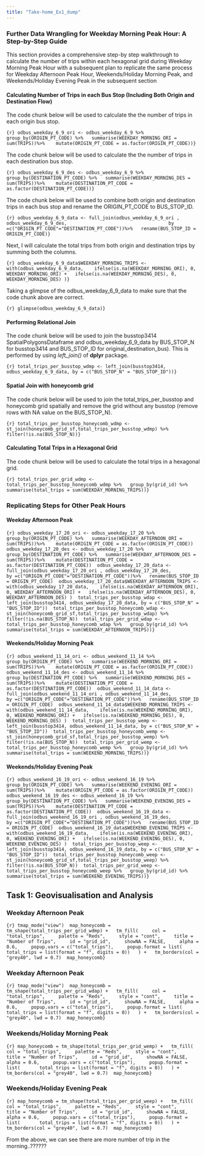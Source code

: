 ```yaml
---
title: "Take-home_Ex1_dump"
---
```


### Further Data Wrangling for Weekday Morning Peak Hour: A Step-by-Step Guide

This section provides a comprehensive step-by step walkthrough to calculate the number of trips within each hexagonal grid during Weekday Morning Peak Hour with a subsequent plan to replicate the same process for Weekday Afternoon Peak Hour, Weekends/Holiday Morning Peak, and Weekends/Holiday Evening Peak in the subsequent section

#### Calculating Number of Trips in each Bus Stop (Including Both Origin and Destination Flow) 

The code chunk below will be used to calculate the the number of trips in each origin bus stop.

```{r} odbus_weekday_6_9_ori <- odbus_weekday_6_9 %>%   group_by(ORIGIN_PT_CODE) %>%   summarise(WEEKDAY_MORNING_ORI = sum(TRIPS))%>%    mutate(ORIGIN_PT_CODE = as.factor(ORIGIN_PT_CODE))}
```

The code chunk below will be used to calculate the the number of trips in each destination bus stop.

```{r} odbus_weekday_6_9_des <- odbus_weekday_6_9 %>%   group_by(DESTINATION_PT_CODE) %>%   summarise(WEEKDAY_MORNING_DES = sum(TRIPS))%>%    mutate(DESTINATION_PT_CODE = as.factor(DESTINATION_PT_CODE))}
```

The code chunk below will be used to combine both origin and destination trips in each bus stop and rename the ORIGIN_PT_CODE to BUS_STOP_ID.

```{r} odbus_weekday_6_9_data <- full_join(odbus_weekday_6_9_ori , odbus_weekday_6_9_des,                                     by =c("ORIGIN_PT_CODE"="DESTINATION_PT_CODE"))%>%   rename(BUS_STOP_ID = ORIGIN_PT_CODE)}
```

Next, I will calculate the total trips from both origin and destination trips by summing both the columns.

```{r} odbus_weekday_6_9_data$WEEKDAY_MORNING_TRIPS <- with(odbus_weekday_6_9_data,    ifelse(is.na(WEEKDAY_MORNING_ORI), 0, WEEKDAY_MORNING_ORI) +   ifelse(is.na(WEEKDAY_MORNING_DES), 0, WEEKDAY_MORNING_DES) )}
```

Taking a glimpse of the odbus_weekday_6_9_data to make sure that the code chunk above are correct.

```{r} glimpse(odbus_weekday_6_9_data)}
```

#### Performing Relational Join

The code chunk below will be used to join the busstop3414 SpatialPolygonsDataframe and odbus_weekday_6_9_data by BUS_STOP_N for busstop3414 and BUS_STOP_ID for original_destination_bus). This is performed by using *left_join()* of **dplyr** package.

```{r} total_trips_per_busstop_wdmp <- left_join(busstop3414, odbus_weekday_6_9_data, by = c("BUS_STOP_N" = "BUS_STOP_ID"))}
```

#### Spatial Join with honeycomb grid

The code chunk below will be used to join the total_trips_per_busstop and honeycomb grid spatially and remove the grid without any busstop (remove rows with NA value on the BUS_STOP_N).

```{r} total_trips_per_busstop_honeycomb_wdmp <- st_join(honeycomb_grid_sf,total_trips_per_busstop_wdmp) %>%   filter(!is.na(BUS_STOP_N))}
```

#### Calculating Total Trips in a Hexagonal Grid

The code chunk below will be used to calculate the total trips in a hexagonal grid.

```{r} total_trips_per_grid_wdmp <- total_trips_per_busstop_honeycomb_wdmp %>%   group_by(grid_id) %>%   summarise(total_trips = sum(WEEKDAY_MORNING_TRIPS))}
```

### Replicating Steps for Other Peak Hours

#### Weekday Afternoon Peak

```{r} odbus_weekday_17_20_ori <- odbus_weekday_17_20 %>%   group_by(ORIGIN_PT_CODE) %>%   summarise(WEEKDAY_AFTERNOON_ORI = sum(TRIPS))%>%    mutate(ORIGIN_PT_CODE = as.factor(ORIGIN_PT_CODE))  odbus_weekday_17_20_des <- odbus_weekday_17_20 %>%   group_by(DESTINATION_PT_CODE) %>%   summarise(WEEKDAY_AFTERNOON_DES = sum(TRIPS))%>%    mutate(DESTINATION_PT_CODE = as.factor(DESTINATION_PT_CODE))  odbus_weekday_17_20_data <- full_join(odbus_weekday_17_20_ori , odbus_weekday_17_20_des,                                     by =c("ORIGIN_PT_CODE"="DESTINATION_PT_CODE"))%>%   rename(BUS_STOP_ID = ORIGIN_PT_CODE)  odbus_weekday_17_20_data$WEEKDAY_AFTERNOON_TRIPS <- with(odbus_weekday_17_20_data,    ifelse(is.na(WEEKDAY_AFTERNOON_ORI), 0, WEEKDAY_AFTERNOON_ORI) +   ifelse(is.na(WEEKDAY_AFTERNOON_DES), 0, WEEKDAY_AFTERNOON_DES) )  total_trips_per_busstop_wdap <- left_join(busstop3414, odbus_weekday_17_20_data, by = c("BUS_STOP_N" = "BUS_STOP_ID"))  total_trips_per_busstop_honeycomb_wdap <- st_join(honeycomb_grid_sf,total_trips_per_busstop_wdap) %>%   filter(!is.na(BUS_STOP_N))  total_trips_per_grid_wdap <- total_trips_per_busstop_honeycomb_wdap %>%   group_by(grid_id) %>%   summarise(total_trips = sum(WEEKDAY_AFTERNOON_TRIPS))}
```

#### Weekends/Holiday Morning Peak

```{r} odbus_weekend_11_14_ori <- odbus_weekend_11_14 %>%   group_by(ORIGIN_PT_CODE) %>%   summarise(WEEKEND_MORNING_ORI = sum(TRIPS))%>%    mutate(ORIGIN_PT_CODE = as.factor(ORIGIN_PT_CODE))  odbus_weekend_11_14_des <- odbus_weekend_11_14 %>%   group_by(DESTINATION_PT_CODE) %>%   summarise(WEEKEND_MORNING_DES = sum(TRIPS))%>%    mutate(DESTINATION_PT_CODE = as.factor(DESTINATION_PT_CODE))  odbus_weekend_11_14_data <- full_join(odbus_weekend_11_14_ori , odbus_weekend_11_14_des,                                     by =c("ORIGIN_PT_CODE"="DESTINATION_PT_CODE"))%>%   rename(BUS_STOP_ID = ORIGIN_PT_CODE)  odbus_weekend_11_14_data$WEEKEND_MORNING_TRIPS <- with(odbus_weekend_11_14_data,    ifelse(is.na(WEEKEND_MORNING_ORI), 0, WEEKEND_MORNING_ORI) +   ifelse(is.na(WEEKEND_MORNING_DES), 0, WEEKEND_MORNING_DES) )  total_trips_per_busstop_wemp <- left_join(busstop3414, odbus_weekend_11_14_data, by = c("BUS_STOP_N" = "BUS_STOP_ID"))  total_trips_per_busstop_honeycomb_wemp <- st_join(honeycomb_grid_sf,total_trips_per_busstop_wemp) %>%   filter(!is.na(BUS_STOP_N))  total_trips_per_grid_wemp <- total_trips_per_busstop_honeycomb_wemp %>%   group_by(grid_id) %>%   summarise(total_trips = sum(WEEKEND_MORNING_TRIPS))}
```

#### Weekends/Holiday Evening Peak

```{r} odbus_weekend_16_19_ori <- odbus_weekend_16_19 %>%   group_by(ORIGIN_PT_CODE) %>%   summarise(WEEKEND_EVENING_ORI = sum(TRIPS))%>%    mutate(ORIGIN_PT_CODE = as.factor(ORIGIN_PT_CODE))  odbus_weekend_16_19_des <- odbus_weekend_16_19 %>%   group_by(DESTINATION_PT_CODE) %>%   summarise(WEEKEND_EVENING_DES = sum(TRIPS))%>%    mutate(DESTINATION_PT_CODE = as.factor(DESTINATION_PT_CODE))  odbus_weekend_16_19_data <- full_join(odbus_weekend_16_19_ori , odbus_weekend_16_19_des,                                     by =c("ORIGIN_PT_CODE"="DESTINATION_PT_CODE"))%>%   rename(BUS_STOP_ID = ORIGIN_PT_CODE)  odbus_weekend_16_19_data$WEEKEND_EVENING_TRIPS <- with(odbus_weekend_16_19_data,    ifelse(is.na(WEEKEND_EVENING_ORI), 0, WEEKEND_EVENING_ORI) +   ifelse(is.na(WEEKEND_EVENING_DES), 0, WEEKEND_EVENING_DES) )  total_trips_per_busstop_weep <- left_join(busstop3414, odbus_weekend_16_19_data, by = c("BUS_STOP_N" = "BUS_STOP_ID"))  total_trips_per_busstop_honeycomb_weep <- st_join(honeycomb_grid_sf,total_trips_per_busstop_weep) %>%   filter(!is.na(BUS_STOP_N))  total_trips_per_grid_weep <- total_trips_per_busstop_honeycomb_weep %>%   group_by(grid_id) %>%   summarise(total_trips = sum(WEEKEND_EVENING_TRIPS))}
```

## Task 1: Geovisualisation and Analysis

### Weekday Afternoon Peak

```{r} tmap_mode("view")  map_honeycomb = tm_shape(total_trips_per_grid_wdmp) +   tm_fill(     col = "total_trips",     palette = "Reds",     style = "cont",     title = "Number of Trips",     id = "grid_id",     showNA = FALSE,     alpha = 0.6,     popup.vars = c("total_trips"),     popup.format = list(       total_trips = list(format = "f", digits = 0))   ) +   tm_borders(col = "grey40", lwd = 0.7)  map_honeycomb}
```

### Weekday Afternoon Peak

```{r} tmap_mode("view")  map_honeycomb = tm_shape(total_trips_per_grid_wdap) +   tm_fill(     col = "total_trips",     palette = "Reds",     style = "cont",     title = "Number of Trips",     id = "grid_id",     showNA = FALSE,     alpha = 0.6,     popup.vars = c("total_trips"),     popup.format = list(       total_trips = list(format = "f", digits = 0))   ) +   tm_borders(col = "grey40", lwd = 0.7)  map_honeycomb}
```

### Weekends/Holiday Morning Peak

```{r} map_honeycomb = tm_shape(total_trips_per_grid_wemp) +   tm_fill(     col = "total_trips",     palette = "Reds",     style = "cont",     title = "Number of Trips",     id = "grid_id",     showNA = FALSE,     alpha = 0.6,     popup.vars = c("total_trips"),     popup.format = list(       total_trips = list(format = "f", digits = 0))   ) +   tm_borders(col = "grey40", lwd = 0.7)  map_honeycomb}
```

### Weekends/Holiday Evening Peak

```{r} map_honeycomb = tm_shape(total_trips_per_grid_weep) +   tm_fill(     col = "total_trips",     palette = "Reds",     style = "cont",     title = "Number of Trips",     id = "grid_id",     showNA = FALSE,     alpha = 0.6,     popup.vars = c("total_trips"),     popup.format = list(       total_trips = list(format = "f", digits = 0))   ) +   tm_borders(col = "grey40", lwd = 0.7)  map_honeycomb}
```

From the above, we can see there are more number of trip in the morning..??????
